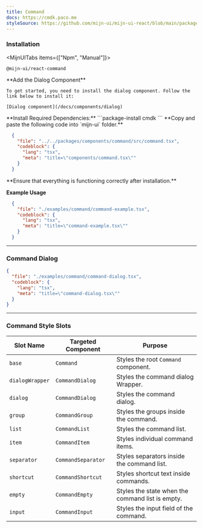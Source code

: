 ```yaml
---
title: Command
docs: https://cmdk.paco.me
styleSource: https://github.com/mijn-ui/mijn-ui-react/blob/main/packages/theme/src/components/command.ts
---
```



<ComponentPreview>
  <CommandExample />
</ComponentPreview>

### Installation

<MijnUITabs items={["Npm", "Manual"]}>
  <MijnUITabsContent value="Npm">
  ```package-install
  @mijn-ui/react-command
  ```
  </MijnUITabsContent>
  <MijnUITabsContent value="Manual">
  <Steps>
  <Step>
    **Add the Dialog Component**

    To get started, you need to install the dialog component. Follow the link below to install it:

    [Dialog component](/docs/components/dialog)
  </Step>
  <Step>
  **Install Required Dependencies:** 
  ```package-install
  cmdk
  ```
  </Step>
  <Step>
  **Copy and paste the following code into `mijn-ui` folder.**

  ```json doc-gen:file
    {
      "file": "../../packages/components/command/src/command.tsx",
      "codeblock": {
        "lang": "tsx",
        "meta": "title=\"components/command.tsx\""
      }
    }
  ```
  </Step>
  
  <Step>
  **Ensure that everything is functioning correctly after installation.**
  </Step>
</Steps>
</MijnUITabsContent>
</MijnUITabs>

**Example Usage**

```json doc-gen:file
  {
    "file": "./examples/command/command-example.tsx",
    "codeblock": {
      "lang": "tsx",
      "meta": "title=\"command-example.tsx\""
    }
  }
```

---

### Command Dialog

<ComponentPreview>
  <CommandDialogExample />
</ComponentPreview>

```json doc-gen:file
{
  "file": "./examples/command/command-dialog.tsx",
  "codeblock": {
    "lang": "tsx",
    "meta": "title=\"command-dialog.tsx\""
  }
}
```


---

### Command Style Slots

| **Slot Name**     | **Targeted Component** | **Purpose**                                      |
|-------------------|------------------------|-------------------------------------------------|
| `base`           | `Command`             | Styles the root `Command` component.            |
| `dialogWrapper`  | `CommandDialog`       | Styles the command dialog Wrapper.                      |
| `dialog`         | `CommandDialog`       | Styles the command dialog.       |
| `group`          | `CommandGroup`        | Styles the groups inside the command.           |
| `list`           | `CommandList`         | Styles the command list.                        |
| `item`           | `CommandItem`         | Styles individual command items.                |
| `separator`      | `CommandSeparator`    | Styles separators inside the command list.      |
| `shortcut`       | `CommandShortcut`     | Styles shortcut text inside commands.           |
| `empty`          | `CommandEmpty`        | Styles the state when the command list is empty.|
| `input`          | `CommandInput`        | Styles the input field of the command.          |
